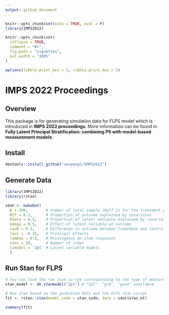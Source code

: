 ```yaml
---
output: github_document
---
```


```r
knitr::opts_chunk$set(echo = TRUE, eval = F)
library(IMPS2022)

knitr::opts_chunk$set(
  collapse = TRUE,
  comment = "#>",
  fig.path = "vignettes",
  out.width = "100%"
)

options(tibble.print_min = 5, tibble.print_max = 5)
```

# IMPS 2022 Proceedings

## Overview

This package is for generating simulation data for FLPS model which is introduced in **IMPS 2022 proceedings**. More information can be found in **Fully Latent Principal Stratification: combining PS with model-based measurement models**.

## Install

```r
devtools::install_github("sooyongl/IMPS2022")
```


## Generate Data

```r
library(IMPS2022)
library(rstan)

sdat <- makeDat(
  N = 200,        # number of total sample (Half is for the treatment group)
  R2Y = 0.2,      # Proportion of outcome explained by covariates
  R2eta = 0.5,    # Proportion of latent variance explained by covariates
  omega = 0.5,    # Effect of latent variable on outcome
  tau0 = 0.3,     # Difference in outcome between Treatment and Control
  tau1 = -0.15,   # Principal effects
  lambda = 0.5,   # Missingness on item responses
  nsec = 20,      # Number of items
  lvmodel = '2pl' # Latent variable models
  )
```


## Run Stan for FLPS

```r
# You can load the raw stan script corresponding to the type of measurement models from the package
stan_model <- mk_stanmodel("2pl") # "2pl", "grm", "gpcm" available

# Run stan based on the generated data and the FLPS stan script
fit <- rstan::stan(model_code = stan_code, data = sdat$stan_dt)

summary(fit)
```

